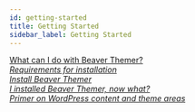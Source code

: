 ```yaml
---
id: getting-started
title: Getting Started
sidebar_label: Getting Started
---
```


<a className="jump-to" href="../beaver-themer/getting-started/what-can-i-do-with-beaver-themer" aria-label="What can I do with Beaver Themer?">
  <div className="jump-to--main">
    What can I do with Beaver Themer?
  </div>
  <div className="jump-to--icon">
    <i className="fas fa-chevron-right" />
  </div>
</a>

<a className="jump-to" href="../beaver-themer/getting-started/beaver-themer-requirements-for-installation" aria-label="Requirements for installation?">
  <div className="jump-to--main">
    Requirements for installation
  </div>
  <div className="jump-to--icon">
    <i className="fas fa-chevron-right" />
  </div>
</a>

<a className="jump-to" href="../beaver-themer/getting-started/install-beaver-themer" aria-label="Install Beaver Themer">
  <div className="jump-to--main">
    Install Beaver Themer
  </div>
  <div className="jump-to--icon">
    <i className="fas fa-chevron-right" />
  </div>
</a>

<a className="jump-to" href="../beaver-themer/getting-started/i-installed-beaver-themer-now-what" aria-label="I installed Beaver Themer, now what?">
  <div className="jump-to--main">
    I installed Beaver Themer, now what?
  </div>
  <div className="jump-to--icon">
    <i className="fas fa-chevron-right" />
  </div>
</a>

<a className="jump-to" href="../beaver-themer/getting-started/primer-on-wordpress-content-and-theme-areas-themer" aria-label="I installed Beaver Themer, now what?">
  <div className="jump-to--main">
    Primer on WordPress content and theme areas
  </div>
  <div className="jump-to--icon">
    <i className="fas fa-chevron-right" />
  </div>
</a>

